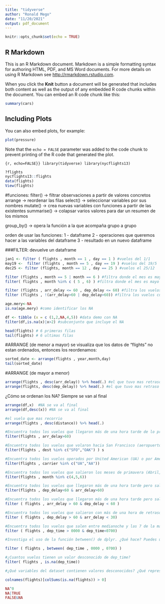 ```yaml
---
title: "tidyverse"
author: "Ronald Mego"
date: "11/20/2021"
output: pdf_document
---
```


```r
knitr::opts_chunk$set(echo = TRUE)
```

## R Markdown

This is an R Markdown document. Markdown is a simple formatting syntax for authoring HTML, PDF, and MS Word documents. For more details on using R Markdown see <http://rmarkdown.rstudio.com>.

When you click the **Knit** button a document will be generated that includes both content as well as the output of any embedded R code chunks within the document. You can embed an R code chunk like this:

```r
summary(cars)
```

## Including Plots

You can also embed plots, for example:

```r
plot(pressure)
```

Note that the `echo = FALSE` parameter was added to the code chunk to prevent printing of the R code that generated the plot.


```{r, echo=FALSE}}
library(tidyverse)
library(nycflights13)
```

```r
?flights
nycflights13::flights
data(flights)
View(flights)
```

#funciones:
filter() -> filtrar observaciones a partir de valores concretos
arrange -> reordenar las filas
select() -> seleccionar variables por sus nombres
mutate() -> crea nuevas variables con funciones a partir de las existentes
summarise() -> colapsar varios valores para dar un resumen de los mismos

group_by() -> opera la función a la que acompaña grupo a grupo

orden de usar las funciones:
1 - dataframe
2 - operaciones que queremos hacer a las variables del dataframe
3 - resultado en un nuevo dataframe

###FILTER: devuelve un dataframe
```r
jan1 <- filter ( flights , month == 1 , day == 1 ) #vuelos del 1/1
may19 <-  filter (flights , month == 5 , day == 19 ) #vuelos del 19/5
dec25 <- filter (flights, month == 12 , day == 25 ) #vuelos el 25/12
```


```r
filter (flights , month == 5 | month == 6 ) #filtra donde el mes es mayo o junio
filter( flights , month %in% c ( 5 , 6) ) #filtra donde el mes es mayo o junio

filter (flights , arr_delay <= 60 , dep_delay <= 60) #filtra los vuelos cuyo delay de llegada sea maximo de una hora
filter (flights , !(arr_delay>60 | dep_delay>60)) #filtra los vuelos cuyo delay de llegada sea maximo de una hora.usando la ley de morgan
```

```r
age.mery<-NA
is.na(age.mery) #como identificar los NA
```

```r
df <- tibble (x = c (1,2,NA,4,5)) #data demo con NA
filter(df,is.na(x)|x>2) #subconjunto que incluye el NA
```
```r
head(flights) # 6 primeras filas
tail(flights) # 6 ultimas filas
```

#ARRANGE (de menor a mayor)
se visualiza que los datos de "flights" no estan ordenados, entonces los reordenamos:
```r
sorted_date <- arrange(flights , year,month,day)
tail(sorted_date)
```

#ARRANGE (de mayor a menor)
```r
arrange(flights , desc(arr_delay)) %>% head(.) #el que tuvo mas retraso de partida
arrange(flights, desc(dep_delay)) %>% head(.) #el que tuvo mas retraso de llegada
```

¿Cómo se ordenan los NA? Siempre se van al final
```r
arrange(df,x)  #NA se va al final
arrange(df,desc(x)) #NA se va al final
```
```r
#el vuelo que mas recorrio
arrange(flights , desc(distance)) %>% head(.) 
```

```r
#Encuentra todos los vuelos que llegaron más de una hora tarde de lo previsto.
filter(flights , arr_delay>60) 
```
```r
#Encuentra todos los vuelos que volaron hacia San Francisco (aeropuertos SFO y OAK)
filter(flights , dest %in% c("SFO","OAK") ) s
```
```r
#Encuentra todos los vuelos operados por United American (UA) o por American Airlines (AA)
filter(flights , carrier %in% c("UA","AA")) 
```

```r
#Encuentra todos los vuelos que salieron los meses de primavera (Abril, Mayo y Junio)
filter(flights , month %in% c(4,5,6)) 
```

```r
#Encuentra todos los vuelos que llegaron más de una hora tarde pero salieron con menos de una hora de retraso.
filter(flights , dep_delay<60 & arr_delay>60) 
```
```r
#Encuentra todos los vuelos que llegaron más de una hora tarde pero salieron con menos de una hora de retraso.
filter ( flights , arr_delay > 60 & dep_delay < 60 ) 
```

```r
#Encuentra todos los vuelos que salieron con más de una hora de retraso pero consiguieron llegar con menos de 30 minutos de retraso (el avión aceleró en el aire)
filter ( flights , dep_delay > 60 & arr_delay < 30)
```

```r
#Encuentra todos los vuelos que salen entre medianoche y las 7 de la mañana (vuelos nocturnos).
filter ( flights , dep_time > 0000 & dep_time<0700) 
```
```r
#Investiga el uso de la función between() de dplyr. ¿Qué hace? Puedes usarlo para resolver la sintaxis necesaria para responder alguna de las preguntas anteriores?

filter ( flights , between( dep_time , 0000 , 0700) ) 
```
```r
#¿Cuantos vuelos tienen un valor desconocido de dep_time?
filter( flights , is.na(dep_time))
```
```r
#¿Qué variables del dataset contienen valores desconocidos? ¿Qué representan esas filas donde faltan los datos?

colnames(flights)[colSums(is.na(flights)) > 0]
```
```r
NA^0
NA|TRUE
FALSE&NA
```


